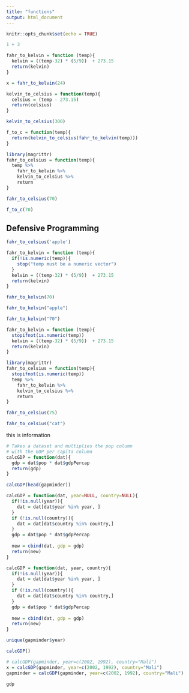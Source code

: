```yaml
---
title: "functions"
output: html_document
---
```


```r
knitr::opts_chunk$set(echo = TRUE)
```

```r
1 + 3
```


```r
fahr_to_kelvin = function (temp){
  kelvin = ((temp-32) * (5/9))  + 273.15
  return(kelvin)
}
```

```r
x = fahr_to_kelvin(24)
```

```r
kelvin_to_celsius = function(temp){
  celsius = (temp - 273.15)
  return(celsius)
}
```


```r
kelvin_to_celsius(300)
```

```r
f_to_c = function(temp){
  return(kelvin_to_celsius(fahr_to_kelvin(temp)))
}
```

```r
library(magrittr)
fahr_to_celsius = function(temp){
  temp %>%
    fahr_to_kelvin %>%
    kelvin_to_celsius %>%
    return
}
```

```r
fahr_to_celsius(70)
```


```r
f_to_c(70)
```



## Defensive Programming



```r
fahr_to_celsius('apple')
```

```r
fahr_to_kelvin = function (temp){
  if(!is.numeric(temp)){
    stop("temp must be a numeric vector")
  }
  kelvin = ((temp-32) * (5/9))  + 273.15
  return(kelvin)
}
```

```r
fahr_to_kelvin(70)
```

```r
fahr_to_kelvin("apple")
```


```r
fahr_to_kelvin("70")
```

```r
fahr_to_kelvin = function (temp){
  stopifnot(is.numeric(temp))
  kelvin = ((temp-32) * (5/9))  + 273.15
  return(kelvin)
}
```

```r
library(magrittr)
fahr_to_celsius = function(temp){
  stopifnot(is.numeric(temp))
  temp %>%
    fahr_to_kelvin %>%
    kelvin_to_celsius %>%
    return
}
```
```r
fahr_to_celsius(75)
```


```r
fahr_to_celsius("cat")
```

this is information 

```r
# Takes a dataset and multiplies the pop column
# with the GDP per capita column
calcGDP = function(dat){
  gdp = dat$pop * dat$gdpPercap
  return(gdp)
}
```


```r
calcGDP(head(gapminder))
```

```r
calcGDP = function(dat, year=NULL, country=NULL){
  if(!is.null(year)){
    dat = dat[dat$year %in% year, ]
  }
  if (!is.null(country)){
    dat = dat[dat$country %in% country,]
  }
  gdp = dat$pop * dat$gdpPercap
  
  new = cbind(dat, gdp = gdp)
  return(new)
}
```

```r
calcGDP = function(dat, year, country){
  if(!is.null(year)){
    dat = dat[dat$year %in% year, ]
  }
  if (!is.null(country)){
    dat = dat[dat$country %in% country,]
  }
  gdp = dat$pop * dat$gdpPercap
  
  new = cbind(dat, gdp = gdp)
  return(new)
}
```

```r
unique(gapminder$year)
```

```r
calcGDP()
```

```r
# calcGDP(gapminder, year=c(2002, 1992), country="Mali")
x = calcGDP(gapminder, year=c(2002, 1992), country="Mali")
gapminder = calcGDP(gapminder, year=c(2002, 1992), country="Mali")

```

```r
gdp
```

